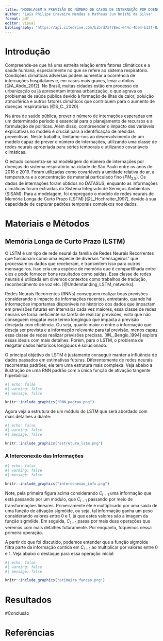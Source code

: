 ```yaml
---
title: "MODELAGEM E PREVISÃO DO NÚMERO DE CASOS DE INTERNAÇÃO POR DOENÇAS DO APARELHO RESPIRATÓRIO NA CIDADE DE SÃO PAULO VIA LSTM"
author: "Luís Philipe Craveiro Mendes e Matheus Jun Onishi da Silva"
format: pdf
editor: visual
bibliography: "https://api.citedrive.com/bib/d73f78ec-e44c-4be4-b12f-8accf86f8d2e/references.bib?x=eyJpZCI6ICJkNzNmNzhlYy1lNDRjLTRiZTQtYjEyZi04YWNjZjg2ZjhkMmUiLCAidXNlciI6ICI4NzMwIiwgInNpZ25hdHVyZSI6ICJlN2IxNmEwMzBlNGNkZTA3OWJmZjg5MDM5Yzk0MDI2MzAyZGU1MTg5NTI3ZDllYmY3OTUzOWU5Mjk0MWRlMjczIn0="
---
```


# Introdução

Compreende-se que há uma estreita relação entre fatores climáticos e a saúde humana, especialmente no que se refere ao sistema respiratório. Condições climáticas adversas podem aumentar a ocorrência de internações hospitalares e, em casos mais graves, levar a óbitos [@A_Abdo_2012]. No Brasil, muitas cidades estão em processo de urbanização ou já apresentam intensa urbanização, o que agrava os problemas de saúde pública devido à formação de ilhas de calor, poluição atmosférica e outros fatores climáticos que contribuem para o aumento de doenças respiratórias [@S_C._2020].

Na área de saúde pública, prever o número de internações esperadas em um determinado período é essencial para o planejamento de recursos e a formulação de políticas. Além disso, compreender o impacto das variáveis explicativas no modelo é crucial para a identificação de medidas preventivas. Neste trabalho, limitamo-nos ao desenvolvimento de um modelo capaz de prever o número de internações, utilizando uma classe de redes neurais apropriada para séries temporais e utilizando covariáveis climáticas.

O estudo concentra-se na modelagem do número de internações por doenças do sistema respiratório na cidade de São Paulo entre os anos de 2018 e 2019. Foram utilizadas como covariáveis a umidade relativa do ar, a temperatura e a concentração de material particulado fino ($PM_{2.5}$). Os dados de internações foram obtidos no DATASUS, enquanto as informações climáticas foram extraídas do Sistema Integrado de Serviços Ambientais (SISAM). Para a modelagem, foi empregado o modelo de redes neurais de Memória Longa de Curto Prazo (LSTM) [@L_Hochreiter_1997], devido à sua capacidade de capturar padrões temporais complexos nos dados.

# Materiais e Métodos

## Memória Longa de Curto Prazo (LSTM)

O LSTM é um tipo de rede neural da família de Redes Neurais Recorrentes que funcionam como uma espécie de diversos "mensageiros" que processam os dados que receberam, e transmitem isso para outros mensageiros. Isso cria uma espécie de memória que é compartilhada entre eles e pode fornecer bons resultados como saídas. Essa classe de redes neurais é utilizada em diversos contextos como trabalhos de tradução, reconhecimento de voz etc. [@Understanding_LSTM_networks].

Redes Neurais Recorrentes (RNNs) conseguem realizar boas previsões considerando o impacto de informações recentes, entretanto, quando há informações importantes disponíveis no histórico dos dados que impactam em previsões futuras em intervalos cada vez maiores, essa classe de redes neurais se torna ineficiente na tarefa de realizar previsões, visto que não conseguem resgatar esse termo longínguo que impacta a previsão desejada com eficiência. Ou seja, quanto maior o \textit{lag} entre a informação que deseja ser prevista e a informação relevante para tal previsão, menos capaz essa classe de redes realizar previsões precisas. [@L_Bengio_1994] explora essas ideais com mais detalhes. Porém, para o LSTM, o problema de resgatar dados históricos longíquos é solucionado.

O principal objetivo do LSTM é justamente conseguir manter a influência de dados passados em estimativas futuras. Diferentemente de redes neurais recorrentes padrões, ele tem uma estrutura mais complexa.  Veja abaixo a ilustração de uma RNN padrão com a única função de ativação tangente hiperbólica:
```r
#| echo: false
#| warning: false
#| message: false

knitr::include_graphics("RNN_padrao.png")
```

Agora veja a estrutura de um módulo do LSTM que será abordado com mais detalhes a diante:
```r
#| echo: false
#| warning: false
#| message: false

knitr::include_graphics("estrutura_lstm.png")
```

### A Interconexão das Informações

```r
#| echo: false
#| warning: false
#| message: false

knitr::include_graphics("interconexao_info.png")
```

Note, pela primeira figura acima considerando $C_{t-1}$ uma informação que está passando por um módulo, que $C_{t-1}$ passando por meio de transformações lineares. Primeiramente ele é multiplicado por uma saída de uma função de ativação sigmóide, ou seja, tal informação ganha um peso considerando valores entre 0 e 1, já que estes valores são a imagem da função sigmóide. Em seguida, $C_{t-1}$ passa por mais duas operações que veremos com mais detalhes futuramente. Por enquanto, foquemos nessa primeira operação.

A partir do que foi discutido, podemos entender que a função sigmóide filtra parte da informação contida em $C_{t-1}$ ao multiplicar por valores entre 0 e 1. Veja abaixo o destaque para essa operação inicial:
```r
#| echo: false
#| warning: false
#| message: false

knitr::include_graphics("primeira_funcao.png")
```

\textcolor{red}{cotinuar a partir daqui com base no primeiro parágrafo de "Step-by-Step LSTM Walk Through" do site de base}



# Resultados

\textcolor{red}{lembre-se de falar sobre a base de dados no fim da seção anterior}

#Conclusão

# Referências

::: {#refs}
:::
